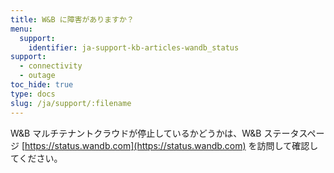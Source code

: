 ```yaml
---
title: W&B に障害がありますか？
menu:
  support:
    identifier: ja-support-kb-articles-wandb_status
support:
  - connectivity
  - outage
toc_hide: true
type: docs
slug: /ja/support/:filename
---
```

W&B マルチテナントクラウドが停止しているかどうかは、W&B ステータスページ [https://status.wandb.com](https://status.wandb.com) を訪問して確認してください。